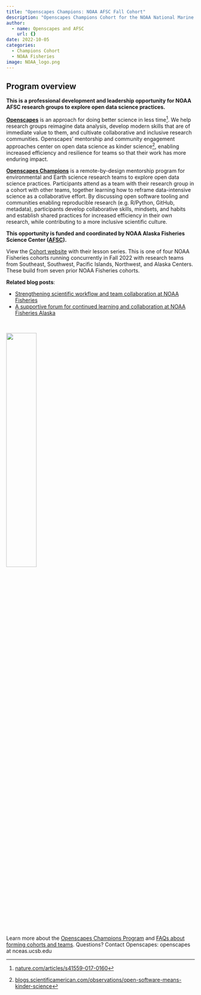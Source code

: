 ```yaml
---
title: "Openscapes Champions: NOAA AFSC Fall Cohort"
description: "Openscapes Champions Cohort for the NOAA National Marine Fisheries Service (NMFS) Alaska Fisheries Science Center (AFSC)"
author:
  - name: Openscapes and AFSC
    url: {}
date: 2022-10-05
categories:
  - Champions Cohort
  - NOAA Fisheries
image: NOAA_logo.png
---
```


## Program overview

**This is a professional development and leadership opportunity for NOAA AFSC research groups to explore open data science practices.**

[**Openscapes**](https://openscapes.org) is an approach for doing better science in less time[^1]. We help research groups reimagine data analysis, develop modern skills that are of immediate value to them, and cultivate collaborative and inclusive research communities. Openscapes' mentorship and community engagement approaches center on open data science as kinder science[^2], enabling increased efficiency and resilience for teams so that their work has more enduring impact.

[^1]: [nature.com/articles/s41559-017-0160](https://nature.com/articles/s41559-017-0160)

[^2]: [blogs.scientificamerican.com/observations/open-software-means-kinder-science](https://blogs.scientificamerican.com/observations/open-software-means-kinder-science)

[**Openscapes Champions**](https://www.openscapes.org/champions/) is a remote-by-design mentorship program for environmental and Earth science research teams to explore open data science practices. Participants attend as a team with their research group in a cohort with other teams, together learning how to reframe data-intensive science as a collaborative effort. By discussing open software tooling and communities enabling reproducible research (e.g. R/Python, GitHub, metadata), participants develop collaborative skills, mindsets, and habits and establish shared practices for increased efficiency in their own research, while contributing to a more inclusive scientific culture.

<!--# changes to "funded and coord by"? -->

**This opportunity is funded and coordinated by NOAA Alaska Fisheries Science Center ([AFSC](https://www.fisheries.noaa.gov/about/alaska-fisheries-science-center)).**

View the [Cohort website](https://openscapes.github.io/2022-noaa-afsc-fall/) with their lesson series. This is one of four NOAA Fisheries cohorts running concurrently in Fall 2022 with research teams from Southeast, Southwest, Pacific Islands, Northwest, and Alaska Centers. These build from seven prior NOAA Fisheries cohorts.

**Related blog posts**:

-   [Strengthening scientific workflow and team collaboration at NOAA Fisheries](https://www.openscapes.org/blog/2021/11/12/noaa-nmfs-champions/)
-   [A supportive forum for continued learning and collaboration at NOAA Fisheries Alaska](https://www.openscapes.org/blog/2022/04/07/afsc-supportive-forum/)

<br>

![](NOAA_logo.png){width="40%" fig-align="center" fig-alt="logo of NOAA Fisheries on left with NOAA Fisheries 150th Anniversary 1871-2021 on right"}

<br>

Learn more about the [Openscapes Champions Program](https://openscapes.org/champions) and [FAQs about forming cohorts and teams](https://openscapes.org/faq). Questions? Contact Openscapes: openscapes at nceas.ucsb.edu
